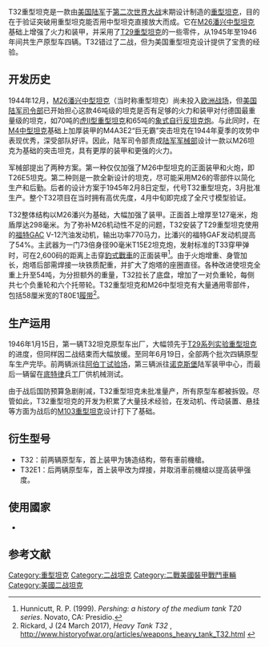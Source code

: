 {{Infobox Weapon
 |name= T32重型坦克
 |image=File:T32rear.png
 |image_size=300px
 |caption=T32重型坦克
 |origin={{USA}}
 |type=[[重型坦克|重型坦克]]
 |is_vehicle=yes
 |service=
 |unit_cost=
 |used_by=
 |wars=
 |designer=
 |design_date=1945年2月
 |manufacturer= 
 |production_date=1945年~1946年<ref name=WWII/>
 |number= 4輛原型車<ref name=WWII>{{Cite web|url=http://www.wwiivehicles.com/usa/tanks-heavy/t29-t30-t32.asp|title=United States' T29, T30, T32, and T34 heavy tanks|access-date=2014-04-11|archive-url=https://web.archive.org/web/20140208210739/http://www.wwiivehicles.com/usa/tanks-heavy/t29-t30-t32.asp|archive-date=2014-02-08|dead-url=yes}}</ref><ref>{{Cite web|url=http://books.google.com.hk/books?id=x-2NpzhY4j4C&pg=PT46&dq=T32+heavy+tank&hl=zh-TW&sa=X&ei=Qu1HU421OumBiQfPrID4Bw&ved=0CC8Q6AEwAA#v=onepage&q=T32%20heavy%20tank&f=false|title=M26/M46 Pershing Tank 1943-53|deadurl=yes|archiveurl=https://web.archive.org/web/20140413215624/http://books.google.com.hk/books?id=x-2NpzhY4j4C&pg=PT46&dq=T32+heavy+tank&hl=zh-TW&sa=X&ei=Qu1HU421OumBiQfPrID4Bw&ved=0CC8Q6AEwAA#v=onepage&q=T32%20heavy%20tank&f=false|archivedate=2014-04-13|accessdate=2014-04-11}}</ref>
 |variants=T32E1
 |weight=54.4t
 |length=7.07米<ref name=2B/>
 |width=3.51米<ref name=2B/>
 |height=2.78米<ref name=2B/>
 |crew=6人（車長、炮手、裝填手x2、駕駛、通訊員）
 |armour=砲塔114/76/76(前/側/後)(mm)<br />車身127/76/51(前/側/後)
 |primary_armament=90mm T15E2
 |secondary_armament=1x12.7mm機槍<br>2x7.62mm機槍<ref name=2B>The Encyclopedia of Tanks and Armored Fighting Vehicles - The Comprehensive Guide to Over 900 Armored Fighting Vehicles From 1915 to the Present Day, General Editor: Christopher F. Foss, 2002 ISBN：9781571458063</ref>
 |engine= FORD GAC
 |engine_power= 770马力@2800转/分
 |transmission= CD-850变速器
 |fuel_capacity=
 |pw_ratio= 14.15 hp/t
 |suspension= 扭力桿
 |clearance=
 |vehicle_range= 161公里
 |speed= 35km/h
}}

{{主條目消歧義|“'''T32'''”重定向至此。關於中國的一趟車次，詳見'''[[T31/32次列車|T31/32次列車]]'''。}}

T32重型坦克是一款由[[美国陆军|美国陆军]]于[[第二次世界大战|第二次世界大战]]末期设计制造的[[重型坦克|重型坦克]]，目的在于验证突破用重型坦克能否用中型坦克直接放大而成。它在[[M26潘兴坦克|M26潘兴中型坦克]]基础上增强了火力和装甲，并采用了[[T29重型坦克|T29重型坦克]]的一些零件，从1945年至1946年间共生产原型车四辆。T32错过了二战，但为美国重型坦克设计提供了宝贵的经验。

== 开发历史 ==

1944年12月，[[M26潘兴坦克|M26潘兴中型坦克]]（当时称重型坦克）尚未投入[[第二次世界大战欧洲战场|欧洲战场]]，但[[美国陆军司令部|美国陆军司令部]]已开始担心这款46吨级的坦克是否有足够的火力和装甲对付德国最重量级的坦克，如70吨的[[虎II坦克|虎II型重型坦克]]和65吨的[[象式重驅逐戰車|象式自行反坦克炮]]。与此同时，在[[M4中型坦克|M4中型坦克]]基础上加厚装甲的M4A3E2“巨无霸”突击坦克在1944年夏季的攻势中表现优秀，深受部队好评。因此，陆军司令部责成[[美国陆军军械兵|陆军军械部]]设计一款以M26坦克为基础的突击坦克，具有更厚的装甲和更强的火力。

军械部提出了两种方案。第一种仅仅加强了M26中型坦克的正面装甲和火炮，即T26E5坦克。第二种则是一款全新设计的坦克，尽可能采用M26的零部件以简化生产和后勤。后者的设计方案于1945年2月8日定型，代号T32重型坦克，3月批准生产。整个T32项目在当时拥有高优先度，4月中旬即完成了全尺寸模型验证。

T32整体结构以M26潘兴为基础，大幅加强了装甲。正面首上增厚至127毫米，炮盾厚达298毫米。为了弥补M26机动性不足的问题，T32安装了T29重型坦克使用的[[福特|福特]]GAC V-12汽油发动机，输出功率770马力，比潘兴的福特GAF发动机提高了54%。主武器为一门73倍身径90毫米T15E2坦克炮，发射标准的T33穿甲弹时，可在2,600码的距离上击穿[[豹式戰車|豹式戰車]]的正面装甲<ref>Hunnicutt, R. P. (1999). ''Pershing: a history of the medium tank T20 series''. Novato, CA: Presidio.</ref>。由于火炮增重、身管加长，炮塔后部需焊接一块铁质配重，并扩大了炮塔的座圈直径。各种改进使坦克全重上升至54吨，为分担额外的重量，T32拉长了底盘，增加了一对负重轮，每侧共七个负重轮和六个托带轮。T32重型坦克和M26中型坦克有大量通用零部件，包括58厘米宽的T80E1[[履带|履带]]<ref>Rickard, J (24 March 2017), ''Heavy Tank T32'' , http://www.historyofwar.org/articles/weapons_heavy_tank_T32.html {{Wayback|url=http://www.historyofwar.org/articles/weapons_heavy_tank_T32.html |date=20190806100748 }}</ref>。

== 生产运用 ==
1946年1月15日，第一辆T32坦克原型车出厂，大幅领先于[[T29重型坦克|T29系列实验重型坦克]]的进度，但同样因二战结束而大幅放缓。至同年6月19日，全部两个批次四辆原型车生产完毕。前两辆派往[[阿伯丁试验场|阿伯丁试验场]]，第三辆派往[[诺克斯堡|诺克斯堡]]陆军装甲中心，而最后一辆留在[[底特律|底特律]]兵工厂供机械测试。

由于战后国防预算急剧削减，T32重型坦克未批准量产，所有原型车都被拆毁。尽管如此，T32重型坦克的开发为积累了大量技术经验，在发动机、传动装置、悬挂等方面为战后的[[M103重型坦克|M103重型坦克]]设计打下了基础。{{clear}}

== 衍生型号 ==

* T32：前两辆原型车，首上装甲为铸造结构，带有車前機槍。
* T32E1：后两辆原型车，首上装甲改为焊接，并取消車前機槍以提高装甲强度。

==使用國家==

*{{flag|United States}}

== 参考文献 ==
<references />

{{戰車主題}}
{{二戰美國裝甲戰鬥車輛}}
[[Category:重型坦克|Category:重型坦克]]
[[Category:二战坦克|Category:二战坦克]]
[[Category:二戰美國裝甲戰鬥車輛|Category:二戰美國裝甲戰鬥車輛]]
[[Category:美國二战坦克|Category:美國二战坦克]]